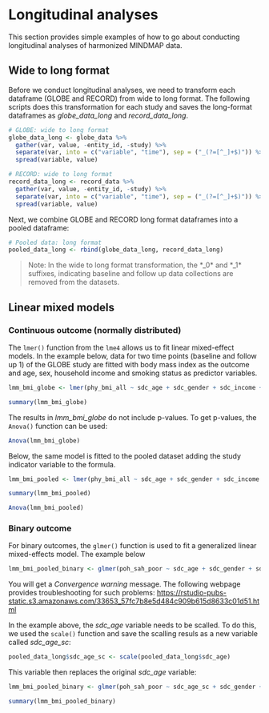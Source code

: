 # Longitudinal analyses {#longitudinal}
This section provides simple examples of how to go about conducting longitudinal analyses of harmonized MINDMAP data.

## Wide to long format
Before we conduct longitudinal analyses, we need to transform each dataframe (GLOBE and RECORD) from wide to long format. The following scripts does this transformation for each study and saves the long-format dataframes as *globe_data_long* and *record_data_long*.
```r
# GLOBE: wide to long format
globe_data_long <- globe_data %>%
  gather(var, value, -entity_id, -study) %>%
  separate(var, into = c("variable", "time"), sep = ("_(?=[^_]+$)")) %>%
  spread(variable, value)

# RECORD: wide to long format
record_data_long <- record_data %>%
  gather(var, value, -entity_id, -study) %>%
  separate(var, into = c("variable", "time"), sep = ("_(?=[^_]+$)")) %>%
  spread(variable, value)
```

Next, we combine GLOBE and RECORD long format dataframes into a pooled dataframe:
```r
# Pooled data: long format
pooled_data_long <- rbind(globe_data_long, record_data_long)
```
>Note: In the wide to long format transformation, the *_0* and *_1* suffixes, indicating baseline and follow up data collections are removed from the datasets.

## Linear mixed models
### Continuous outcome (normally distributed)
The `lmer()` function from the `lme4` allows us to fit linear mixed-effect models. In the example below, data for two time points (baseline and follow up 1) of the GLOBE study are fitted with body mass index as the outcome and age, sex, household income and smoking status as predictor variables. 
```r
lmm_bmi_globe <- lmer(phy_bmi_all ~ sdc_age + sdc_gender + sdc_income + lsb_smk_status + (1 | entity_id), data = globe_data_long)

summary(lmm_bmi_globe)
```

The results in *lmm_bmi_globe* do not include p-values. To get p-values, the `Anova()` function can be used:
```r
Anova(lmm_bmi_globe)
```

Below, the same model is fitted to the pooled dataset adding the study indicator variable to the formula.
```r
lmm_bmi_pooled <- lmer(phy_bmi_all ~ sdc_age + sdc_gender + sdc_income + lsb_smk_status + study + (1 | entity_id), data = pooled_data_long)

summary(lmm_bmi_pooled)

Anova(lmm_bmi_pooled)
```

### Binary outcome

For binary outcomes, the `glmer()` function is used to fit a generalized linear mixed-effects model. The example below 
```r
lmm_bmi_pooled_binary <- glmer(poh_sah_poor ~ sdc_age + sdc_gender + sdc_income + lsb_smk_status + study + (1 | entity_id), data = pooled_data_long_2, family = binomial)
```
You will get a _Convergence warning_ message. The following webpage provides troubleshooting for such problems: 
<https://rstudio-pubs-static.s3.amazonaws.com/33653_57fc7b8e5d484c909b615d8633c01d51.html>

In the example above, the *sdc_age* variable needs to be scalled. To do this, we used the `scale()` function and save the scalling resuls as a new variable called *sdc_age_sc*: 
```r
pooled_data_long$sdc_age_sc <- scale(pooled_data_long$sdc_age) 
```

This variable then replaces the original *sdc_age* variable:
```r
lmm_bmi_pooled_binary <- glmer(poh_sah_poor ~ sdc_age_sc + sdc_gender + sdc_income + lsb_smk_status + study + (1 | entity_id), data = pooled_data_long, family = binomial)

summary(lmm_bmi_pooled_binary)
```

